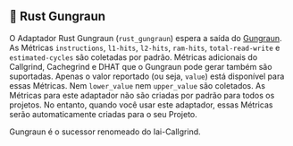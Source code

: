 
## 🦀 Rust Gungraun

O Adaptador Rust Gungraun (`rust_gungraun`) espera a saída do [Gungraun](https://github.com/gungraun/gungraun).
As Métricas `instructions`, `l1-hits`, `l2-hits`, `ram-hits`, `total-read-write` e `estimated-cycles` são coletadas por padrão. Métricas adicionais do Callgrind, Cachegrind e DHAT que o Gungraun pode gerar também são suportadas.
Apenas o valor reportado (ou seja, `value`) está disponível para essas Métricas.
Nem `lower_value` nem `upper_value` são coletados.
As Métricas para este adaptador não são criadas por padrão para todos os projetos.
No entanto, quando você usar este adaptador, essas Métricas serão automaticamente criadas para o seu Projeto.

Gungraun é o sucessor renomeado do Iai-Callgrind.

<CargoRustGungraun />
